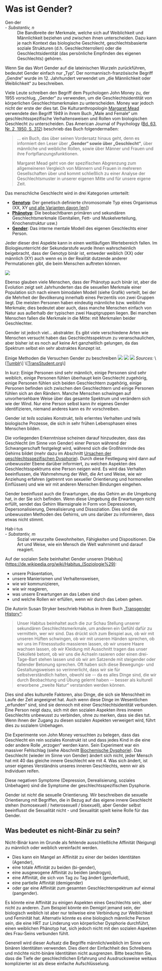 
<Meta
  title="Was ist Gender?"
  linkTitle="Was ist Gender?"
  description="Wie definieren wir das Konzept von Gender und wie unterscheidet es sich von Sex?"
/>

<Disclaimer />

# Was ist Gender?

<Gutter>
  <Quote>
    <dt>Gen·der</dt> - <em>Substantiv, n</em><br />
    <dd>Die Bandbreite der Merkmale, welche sich auf Weiblichkeit und Männlichkeit beziehen und zwischen ihnen unterscheiden. Dazu kann je nach Kontext das biologische Geschlecht, geschlechtsbasierte soziale Strukturen (d.h. Geschlechterrollen) oder die Geschlechtsidentität (das persönliche Empfinden des eigenen Geschlechts) gehören.</dd>
  </Quote>
</Gutter>

Wenn Sie das Wort Gender auf die lateinischen Wurzeln zurückführen, bedeutet Gender einfach nur „Typ“. Der normannisch-französische Begriff „Gendre“ wurde im 12. Jahrhundert verwendet um „die Männlichkeit oder Weiblichkeit“ zu beschreiben. 

Viele Leute schreiben den Begriff dem Psychologen John Money zu, der 1955 vorschlug, „Gender“ zu verwenden, um die Geschlechtsidentität von körperlichen Geschlechtsmerkmalen zu unterscheiden. Money war jedoch nicht der erste der dies tat. Die Kulturanthropologin [Margaret Mead](https://de.wikipedia.org/wiki/Margaret_Mead) verwendete den Begriff 1949 in ihrem Buch „Male and Female“ um geschlechtsspezifische Verhaltensweisen und Rollen vom biologischen Geschlecht zu unterscheiden. Das American Journal of Psychology ([Bd. 63, Nr. 2, 1950, S. 312](https://www.jstor.org/stable/1418948)) beschrieb das Buch folgendermaßen:

> … ein Buch, das über seinen Vordersatz hinaus geht, denn es informiert den Leser über **„Gender“ sowie über „Geschlecht“**, über männliche und weibliche Rollen, sowie über Männer und Frauen und ihre Fortpflanzungsfunktionen.
>
> Margaret Mead geht von der spezifischen Abgrenzung zum allgemeineren Vergleich von Männern und Frauen in mehreren Gesellschaften über und kommt schließlich zu einer Analyse der Geschlechtsmuster in unserer eigenen Mitte und für unsere eigene Zeit.

<Gutter>
  <Tweet unified no-reply>
    <Tweet id="1228717614630940672" />
    <Tweet id="1439225913623781377" />
  </Tweet>
</Gutter>

Das menschliche Geschlecht wird in drei Kategorien unterteilt:

- **[Genotyp](https://de.wikipedia.org/wiki/Genotyp)**: Der genetisch definierte chromosomale Typ eines Organismus (XX, XY [und alle Varianten davon [en]](https://twitter.com/sciencevet2/status/1035250518870900737?lang=en))
- **[Phänotyp](https://de.wikipedia.org/wiki/Ph%C3%A4notyp)**: Die beobachtbaren primären und sekundären Geschlechtsmerkmale (Genitalien, Fett- und Muskelverteilung, Knochenstruktur usw.)
- **[Gender](https://de.wikipedia.org/wiki/Gender)**: Das interne mentale Modell des eigenen Geschlechts einer Person.

Jeder dieser drei Aspekte kann in einen weitläufigen Wertebereich fallen. Im Biologieunterricht der Sekundarstufe wurde Ihnen wahrscheinlich beigebracht, dass der Genotyp binär ist, entweder weiblich (XX) oder männlich (XY) auch wenn es in der Realität dutzende anderer Permutationen gibt, die beim Menschen auftreten können.

<Image
  src="/en/images/bimodal.png"
/>

Ebenso glauben viele Menschen, dass der Phänotyp auch binär ist, aber die Evolution zeigt seit Jahrhunderten das die sexuellen Merkmale einer Population sich nach einem bimodalen Modell (siehe Grafik) verteilt, bei der die Mehrheit der Bevölkerung innerhalb eines Perzentils von zwei Gruppen liegt. Die meisten Personen haben eindeutig männliche bzw. weibliche Merkmale; dies bedeutet aber auch, dass manche Menschen einfach von Natur aus außerhalb der typischen zwei Hauptgruppen liegen. Bei manchen Menschen fallen die Merkmale in die Mitte: mit Merkmalen beider Geschlechter.

Gender ist jedoch viel… abstrakter. Es gibt viele verschiedene Arten wie Menschen versucht haben das Geschlechtsspektrum zu veranschaulichen, aber bisher ist es noch auf keine Art ganzheitlich gelungen, da das Spektrum selbst ein sehr abstraktes Konzept ist.

<Card>
  <Card.Header>Einige Methoden die Versuchen Gender zu beschreiben</Card.Header>
  <FlexRow justify="space-around">
    <Image
      src="/en/images/spectrum.jpg"
    />
    <Image
      src="/en/images/graph.jpg"
    />
    <Image
      src="/en/images/gender_unicorn.jpg"
    />
  </FlexRow>
  <Card.Content>
    <em>Sources:</em>
    \[<a href="https://bahamutzero.tumblr.com/post/56838411871/gender-a-visual-guide-when-most-people-think-of">Tumblr</a>\]
    \[<a href="http://www.transstudent.org/gender">TransStudent.org</a>\]
  </Card.Content>
</Card>

In kurz: Einige Personen sind sehr männlich, einige Personen sind sehr weiblich, einige Personen fühlen überhaupt kein Geschlecht zugehörig, einige Personen fühlen sich beiden Geschlechtern zugehörig, einige Personen befinden sich zwischen den Geschlechtern und einige Personen fühlen sich an den Rändern. Manche Menschen schwingen auf unvorhersehbare Weise über das gesamte Spektrum und verändern sich wie der Wind. Nur eine Person selbst kann ihr eigenes Gender identifizieren, niemand anderes kann es ihr vorschreiben.

Gender ist *teils* soziales Konstrukt, *teils* erlerntes Verhalten und teils biologische Prozesse, die sich in sehr frühen Lebensphasen eines Menschen bilden.

Die vorliegenden Erkenntnisse scheinen darauf hinzudeuten, dass das Geschlecht (im Sinne von Gender) einer Person während der Schwangerschaft festgelegt wird, während sich die Großhirnrinde des Gehirns bildet (mehr dazu im Abschnitt [Ursachen der geschlechtsspezifischen Dysphorie](/de/ursachen)). Durch diese Festlegung wird dann auf unbewusster Ebene darüber informiert, zu welchen Aspekten des Geschlechtsspektrums eine Person neigen wird. Es wird das Verhalten beeinflussen, die Wahrnehmung der Welt, die Art und Weise, wie wir Anziehung erfahren (getrennt von sexueller Orientierung und hormonellen Einflüssen) und wie wir mit anderen Menschen Bindungen eingehen.

Gender beeinflusst auch die Erwartungen, die das Gehirn an die Umgebung hat, in der Sie sich befinden. Wenn diese Umgebung die Erwartungen nicht erfüllt, sendet das Gehirn Warnsignale in Form von Depressionen, Depersonalisierung, Derealisierung und Dissoziation. Dies sind die unbewussten Methoden des Gehirns, um uns darüber zu informieren, dass etwas nicht stimmt.

<Gutter>
  <Quote>
    <dt>Hab·i·tus</dt> - <em>Substantiv, m</em><br />
    <dd>Sozial verwurzelte Gewohnheiten, Fähigkeiten und Dispositionen. Die Art und Weise, wie ein Mensch die Welt wahrnimmt und darauf reagiert.</dd>
  </Quote>
</Gutter>

Auf der sozialen Seite beinhaltet Gender unseren [Habitus](https://de.wikipedia.org/wiki/Habitus_(Soziologie%29):

- unsere Präsentation,
- unsere Manierismen und Verhaltensweisen,
- wie wir kommunizieren,
- wie wir reagieren,
- was unsere Erwartungen an das Leben sind
- und welche Rollen wir erfüllen, wenn wir durch das Leben gehen.

Die Autorin Susan Stryker beschrieb Habitus in ihrem Buch [„Transgender History“](https://smile.amazon.com/Transgender-History-second-Todays-Revolution/dp/158005689X):

> Unser Habitus beinhaltet auch die zur Schau Stellung unserer sekundären Geschlechtsmerkmale, um anderen ein Gefühl dafür zu vermitteln, wer wir sind. Das drückt sich zum Beispiel aus, ob wir mit unseren Hüften schwingen, ob wir mit unseren Händen sprechen, ob wir uns im Fitnessstudio massieren lassen, ob wir unsere Haare wachsen lassen, ob wir Kleidung mit Ausschnitt tragen das unser Dekolleté betont, ob wir uns die Achseln rasieren oder einen drei-Tage-Bart stehen lassen und ob wir am Satzende mit steigender oder fallender Betonung sprechen. Oft haben sich diese Bewegungs- und Gestaltungsweisen so verinnerlicht, dass wir sie für selbstverständlich halten, obwohl sie -- da es alles Dinge sind, die wir durch Beobachtung und Übung gelernt haben -- besser als kulturell erworbene „zweite Natur“ verstanden werden können.

Dies sind alles kulturelle Faktoren, also Dinge, die sich sie Menschheit im Laufe der Zeit angeeignet hat. Auch wenn diese Dinge im Wesentlichen „erfunden“ sind, sind sie dennoch mit einer Geschlechtsidentität verbunden. Eine Person neigt dazu, sich mit den sozialen Aspekten ihres inneren Geschlechts unbewusst zu verbinden, ohne zu merken, dass sie dies tut. Wenn ihnen der Zugang zu diesen sozialen Aspekten verweigert wird, führt dies zu sozialem Unbehagen.

Die Experimente von John Money versuchten zu belegen, dass das Geschlecht ein rein soziales Konstrukt ist und dass jedes Kind in die eine oder andere Rolle „erzogen“ werden kann. Sein Experiment war ein massiver Fehlschlag (siehe Abschnitt [Biochemische Dysphorie](/de/biochemische-dysphorie)). Das Geschlecht (wieder im Sinne von Gender) ändert sich nicht, jeder Mensch hat mit 40 das gleiche innere Geschlecht wie mit 4. Was sich ändert, ist unser eigenes Verständnis unseres inneren Geschlechts, wenn wir als Individuen reifen.

Diese negativen Symptome (Depression, Derealisierung, soziales Unbehagen) sind die Symptome der geschlechtsspezifischen Dysphorie.

Gender ist *nicht* die sexuelle Orientierung. Wir beschreiben die sexuelle Orientierung mit Begriffen, die in Bezug auf das eigene innere Geschlecht stehen (homosexuell / heterosexuell / bisexuell), aber Gender selbst beeinflusst die Sexualität nicht - und Sexualität spielt keine Rolle für das Gender.

## Was bedeutet es nicht-Binär zu sein?

Nicht-Binär kann im Grunde als fehlende ausschließliche Affinität (Neigung) zu männlich oder weiblich vereinfacht werden. 
- Dies kann ein Mangel an Affinität zu einer der beiden Identitäten (Agender),
- eine totale Affinität zu beiden (bi-gender),
- eine ausgewogene Affinität zu beiden (androgyn),
- eine Affinität, die sich von Tag zu Tag ändert (genderfluid), 
- eine partielle Affinität (demigender) 
- oder gar eine Affinität zum gesamten Geschlechterspektrum auf einmal (pangender).

Es könnte eine Affinität zu einigen Aspekten eines Geschlechts sein, aber nicht zu anderen. Zum Beispiel könnte ein Demigirl jemand sein, der biologisch weiblich ist aber nur teilweise eine Verbindung zur Weiblichkeit und Feminität hat. Alternativ könnte es eine biologisch männliche Person sein, die eine HRT zur Linderung von körperlicher Dysphorie durchführt, einen weiblichen Phänotyp hat, sich jedoch nicht mit den sozialen Aspekten des Frau-Seins verbunden fühlt.

Generell wird dieser Aufsatz die Begriffe männlich/weiblich im Sinne von binären Identitäten verwenden. Dies dient der Einfachheit des Schreibens und möchte nicht-binäre Identitäten nicht ausgrenzen. Bitte beachten Sie, dass die Tiefe der geschlechtlichen Erfahrung und Ausdrucksweise weitaus komplizierter ist als diese einfache Aufschlüsselung.
